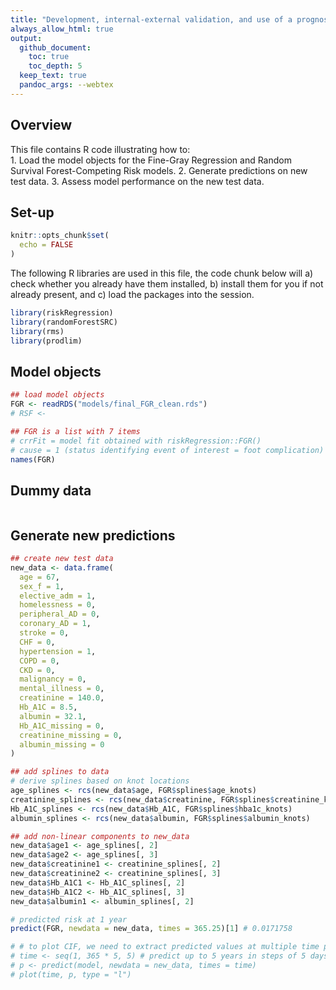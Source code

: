 ```yaml
---
title: "Development, internal-external validation, and use of a prognostic model to predict future foot complications among people with diabetes recently discharged from hospital in Ontario, Canada"
always_allow_html: true
output:
  github_document:
    toc: true
    toc_depth: 5
  keep_text: true
  pandoc_args: --webtex
---
```


## Overview
  
This file contains R code illustrating how to:   
1. Load the model objects for the Fine-Gray Regression and Random Survival Forest-Competing Risk models.
2. Generate predictions on new test data.
3. Assess model performance on the new test data.

## Set-up 

```r
knitr::opts_chunk$set(
  echo = FALSE
)
```

The following R libraries are used in this file, the code chunk below will a) check whether you already have them installed, b) install them for you if not already present, and c) load the packages into the session.


```r
library(riskRegression)
library(randomForestSRC)
library(rms)
library(prodlim)
```
## Model objects

```r
## load model objects
FGR <- readRDS("models/final_FGR_clean.rds")
# RSF <-

## FGR is a list with 7 items
# crrFit = model fit obtained with riskRegression::FGR()
# cause = 1 (status identifying event of interest = foot complication)
names(FGR)

```

## Dummy data

```r

```

## Generate new predictions

```r
## create new test data
new_data <- data.frame(
  age = 67,
  sex_f = 1,
  elective_adm = 1,
  homelessness = 0,
  peripheral_AD = 0,
  coronary_AD = 1,
  stroke = 0,
  CHF = 0,
  hypertension = 1,
  COPD = 0,
  CKD = 0,
  malignancy = 0,
  mental_illness = 0,
  creatinine = 140.0,
  Hb_A1C = 8.5,
  albumin = 32.1,
  Hb_A1C_missing = 0,
  creatinine_missing = 0,
  albumin_missing = 0
)

## add splines to data
# derive splines based on knot locations
age_splines <- rcs(new_data$age, FGR$splines$age_knots)
creatinine_splines <- rcs(new_data$creatinine, FGR$splines$creatinine_knots)
Hb_A1C_splines <- rcs(new_data$Hb_A1C, FGR$splines$hba1c_knots)
albumin_splines <- rcs(new_data$albumin, FGR$splines$albumin_knots)

## add non-linear components to new_data
new_data$age1 <- age_splines[, 2]
new_data$age2 <- age_splines[, 3]
new_data$creatinine1 <- creatinine_splines[, 2]
new_data$creatinine2 <- creatinine_splines[, 3]
new_data$Hb_A1C1 <- Hb_A1C_splines[, 2]
new_data$Hb_A1C2 <- Hb_A1C_splines[, 3]
new_data$albumin1 <- albumin_splines[, 2]

# predicted risk at 1 year
predict(FGR, newdata = new_data, times = 365.25)[1] # 0.0171758

# # to plot CIF, we need to extract predicted values at multiple time points
# time <- seq(1, 365 * 5, 5) # predict up to 5 years in steps of 5 days
# p <- predict(model, newdata = new_data, times = time)
# plot(time, p, type = "l")
```